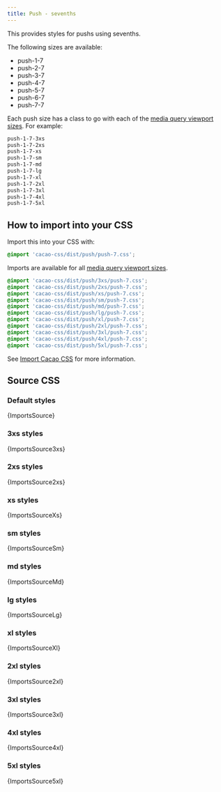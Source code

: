 ```yaml
---
title: Push - sevenths
---
```


This provides styles for pushs using sevenths.

The following sizes are available:

- push-1-7
- push-2-7
- push-3-7
- push-4-7
- push-5-7
- push-6-7
- push-7-7

Each push size has a class to go with each of the [media query viewport sizes](/styles/media#viewport-media-queries). For example:

```css
push-1-7-3xs
push-1-7-2xs
push-1-7-xs
push-1-7-sm
push-1-7-md
push-1-7-lg
push-1-7-xl
push-1-7-2xl
push-1-7-3xl
push-1-7-4xl
push-1-7-5xl
```

## How to import into your CSS

Import this into your CSS with:

```css
@import 'cacao-css/dist/push/push-7.css';
```

Imports are available for all [media query viewport sizes](/styles/media#viewport-media-queries).

```css
@import 'cacao-css/dist/push/3xs/push-7.css';
@import 'cacao-css/dist/push/2xs/push-7.css';
@import 'cacao-css/dist/push/xs/push-7.css';
@import 'cacao-css/dist/push/sm/push-7.css';
@import 'cacao-css/dist/push/md/push-7.css';
@import 'cacao-css/dist/push/lg/push-7.css';
@import 'cacao-css/dist/push/xl/push-7.css';
@import 'cacao-css/dist/push/2xl/push-7.css';
@import 'cacao-css/dist/push/3xl/push-7.css';
@import 'cacao-css/dist/push/4xl/push-7.css';
@import 'cacao-css/dist/push/5xl/push-7.css';
```

See [Import Cacao CSS](/import) for more information.

## Source CSS

<!-- markdownlint-disable -->

### Default styles

<CodeBlock language="css" title="push/push-7.css">{ImportsSource}</CodeBlock>

### 3xs styles

<CodeBlock language="css" title="push/3xs/push-7.css">{ImportsSource3xs}</CodeBlock>

### 2xs styles

<CodeBlock language="css" title="push/2xs/push-7.css">{ImportsSource2xs}</CodeBlock>

### xs styles

<CodeBlock language="css" title="push/xs/push-7.css">{ImportsSourceXs}</CodeBlock>

### sm styles

<CodeBlock language="css" title="push/sm/push-7.css">{ImportsSourceSm}</CodeBlock>

### md styles

<CodeBlock language="css" title="push/md/push-7.css">{ImportsSourceMd}</CodeBlock>

### lg styles

<CodeBlock language="css" title="push/lg/push-7.css">{ImportsSourceLg}</CodeBlock>

### xl styles

<CodeBlock language="css" title="push/xl/push-7.css">{ImportsSourceXl}</CodeBlock>

### 2xl styles

<CodeBlock language="css" title="push/2xl/push-7.css">{ImportsSource2xl}</CodeBlock>

### 3xl styles

<CodeBlock language="css" title="push/3xl/push-7.css">{ImportsSource3xl}</CodeBlock>

### 4xl styles

<CodeBlock language="css" title="push/4xl/push-7.css">{ImportsSource4xl}</CodeBlock>

### 5xl styles

<CodeBlock language="css" title="push/5xl/push-7.css">{ImportsSource5xl}</CodeBlock>
